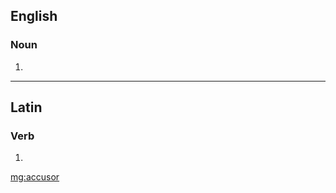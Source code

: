 ==English==

===Noun===
{{en-noun}}

# {{alternative spelling of|[[accuser]]}}

----

==Latin==

===Verb===
{{la-verb-form|accūsor}}

# {{conjugation of|accuso|accūsō|1|s|pres|pass|ind|lang=la}}

[[mg:accusor]]